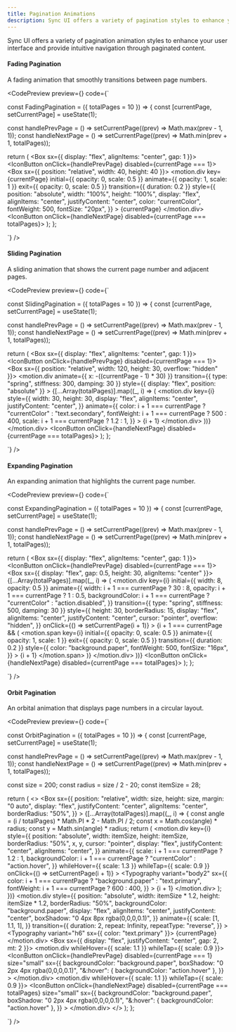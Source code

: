 ```yaml
---
title: Pagination Animations
description: Sync UI offers a variety of pagination styles to enhance your user interface.
---
```


Sync UI offers a variety of pagination animation styles to enhance your user interface and provide intuitive navigation through paginated content.

#### Fading Pagination

A fading animation that smoothly transitions between page numbers.

<CodePreview
  preview={<PaginationVariants variant="fading" />}
  code={`

const FadingPagination = ({ totalPages = 10 }) => {
  const [currentPage, setCurrentPage] = useState(1);

  const handlePrevPage = () => setCurrentPage((prev) => Math.max(prev - 1, 1));
  const handleNextPage = () => setCurrentPage((prev) => Math.min(prev + 1, totalPages));

  return (
    <Box sx={{ display: "flex", alignItems: "center", gap: 1 }}>
      <IconButton onClick={handlePrevPage} disabled={currentPage === 1}>
        <RxChevronLeft />
      </IconButton>
      <Box sx={{ position: "relative", width: 40, height: 40 }}>
        <AnimatePresence mode="wait">
          <motion.div
            key={currentPage}
            initial={{ opacity: 0, scale: 0.5 }}
            animate={{ opacity: 1, scale: 1 }}
            exit={{ opacity: 0, scale: 0.5 }}
            transition={{ duration: 0.2 }}
            style={{
              position: "absolute",
              width: "100%",
              height: "100%",
              display: "flex",
              alignItems: "center",
              justifyContent: "center",
              color: "currentColor",
              fontWeight: 500,
              fontSize: "20px",
            }}
          >
            {currentPage}
          </motion.div>
        </AnimatePresence>
      </Box>
      <IconButton onClick={handleNextPage} disabled={currentPage === totalPages}>
        <RxChevronRight />
      </IconButton>
    </Box>
  );
};

`}
/>

#### Sliding Pagination

A sliding animation that shows the current page number and adjacent pages.

<CodePreview
  preview={<PaginationVariants variant="sliding" />}
  code={`

const SlidingPagination = ({ totalPages = 10 }) => {
  const [currentPage, setCurrentPage] = useState(1);

  const handlePrevPage = () => setCurrentPage((prev) => Math.max(prev - 1, 1));
  const handleNextPage = () => setCurrentPage((prev) => Math.min(prev + 1, totalPages));

  return (
    <Box sx={{ display: "flex", alignItems: "center", gap: 1 }}>
      <IconButton onClick={handlePrevPage} disabled={currentPage === 1}>
        <RxChevronLeft />
      </IconButton>
      <Box sx={{ position: "relative", width: 120, height: 30, overflow: "hidden" }}>
        <motion.div
          animate={{ x: -((currentPage - 1) * 30) }}
          transition={{ type: "spring", stiffness: 300, damping: 30 }}
          style={{ display: "flex", position: "absolute" }}
        >
          {[...Array(totalPages)].map((_, i) => (
            <motion.div
              key={i}
              style={{
                width: 30,
                height: 30,
                display: "flex",
                alignItems: "center",
                justifyContent: "center",
              }}
              animate={{
                color: i + 1 === currentPage ? "currentColor" : "text.secondary",
                fontWeight: i + 1 === currentPage ? 500 : 400,
                scale: i + 1 === currentPage ? 1.2 : 1,
              }}
            >
              {i + 1}
            </motion.div>
          ))}
        </motion.div>
      </Box>
      <IconButton onClick={handleNextPage} disabled={currentPage === totalPages}>
        <RxChevronRight />
      </IconButton>
    </Box>
  );
};

`}
/>

#### Expanding Pagination

An expanding animation that highlights the current page number.

<CodePreview
  preview={<PaginationVariants variant="expanding" />}
  code={`

const ExpandingPagination = ({ totalPages = 10 }) => {
  const [currentPage, setCurrentPage] = useState(1);

  const handlePrevPage = () => setCurrentPage((prev) => Math.max(prev - 1, 1));
  const handleNextPage = () => setCurrentPage((prev) => Math.min(prev + 1, totalPages));

  return (
    <Box sx={{ display: "flex", alignItems: "center", gap: 1 }}>
      <IconButton onClick={handlePrevPage} disabled={currentPage === 1}>
        <RxChevronLeft />
      </IconButton>
      <Box sx={{ display: "flex", gap: 0.5, height: 30, alignItems: "center" }}>
        {[...Array(totalPages)].map((_, i) => (
          <motion.div
            key={i}
            initial={{ width: 8, opacity: 0.5 }}
            animate={{
              width: i + 1 === currentPage ? 30 : 8,
              opacity: i + 1 === currentPage ? 1 : 0.5,
              backgroundColor: i + 1 === currentPage ? "currentColor" : "action.disabled",
            }}
            transition={{ type: "spring", stiffness: 500, damping: 30 }}
            style={{
              height: 30,
              borderRadius: 15,
              display: "flex",
              alignItems: "center",
              justifyContent: "center",
              cursor: "pointer",
              overflow: "hidden",
            }}
            onClick={() => setCurrentPage(i + 1)}
          >
            <AnimatePresence mode="wait">
              {i + 1 === currentPage && (
                <motion.span
                  key={i}
                  initial={{ opacity: 0, scale: 0.5 }}
                  animate={{ opacity: 1, scale: 1 }}
                  exit={{ opacity: 0, scale: 0.5 }}
                  transition={{ duration: 0.2 }}
                  style={{
                    color: "background.paper",
                    fontWeight: 500,
                    fontSize: "16px",
                  }}
                >
                  {i + 1}
                </motion.span>
              )}
            </AnimatePresence>
          </motion.div>
        ))}
      </Box>
      <IconButton onClick={handleNextPage} disabled={currentPage === totalPages}>
        <RxChevronRight />
      </IconButton>
    </Box>
  );
};

`}
/>

#### Orbit Pagination

An orbital animation that displays page numbers in a circular layout.

<CodePreview
  preview={<PaginationVariants variant="orbit" />}
  code={`

const OrbitPagination = ({ totalPages = 10 }) => {
  const [currentPage, setCurrentPage] = useState(1);

  const handlePrevPage = () => setCurrentPage((prev) => Math.max(prev - 1, 1));
  const handleNextPage = () => setCurrentPage((prev) => Math.min(prev + 1, totalPages));

  const size = 200;
  const radius = size / 2 - 20;
  const itemSize = 28;

  return (
    <>
      <Box
        sx={{
          position: "relative",
          width: size,
          height: size,
          margin: "0 auto",
          display: "flex",
          justifyContent: "center",
          alignItems: "center",
          borderRadius: "50%",
        }}
      >
        {[...Array(totalPages)].map((_, i) => {
          const angle = (i / totalPages) * Math.PI * 2 - Math.PI / 2;
          const x = Math.cos(angle) * radius;
          const y = Math.sin(angle) * radius;
          return (
            <motion.div
              key={i}
              style={{
                position: "absolute",
                width: itemSize,
                height: itemSize,
                borderRadius: "50%",
                x,
                y,
                cursor: "pointer",
                display: "flex",
                justifyContent: "center",
                alignItems: "center",
              }}
              animate={{
                scale: i + 1 === currentPage ? 1.2 : 1,
                backgroundColor: i + 1 === currentPage ? "currentColor" : "action.hover",
              }}
              whileHover={{ scale: 1.3 }}
              whileTap={{ scale: 0.9 }}
              onClick={() => setCurrentPage(i + 1)}
            >
              <Typography
                variant="body2"
                sx={{
                  color: i + 1 === currentPage ? "background.paper" : "text.primary",
                  fontWeight: i + 1 === currentPage ? 600 : 400,
                }}
              >
                {i + 1}
              </Typography>
            </motion.div>
          );
        })}
        <motion.div
          style={{
            position: "absolute",
            width: itemSize * 1.2,
            height: itemSize * 1.2,
            borderRadius: "50%",
            backgroundColor: "background.paper",
            display: "flex",
            alignItems: "center",
            justifyContent: "center",
            boxShadow: "0 4px 8px rgba(0,0,0,0.1)",
          }}
          animate={{
            scale: [1, 1.1, 1],
          }}
          transition={{
            duration: 2,
            repeat: Infinity,
            repeatType: "reverse",
          }}
        >
          <Typography variant="h6" sx={{ color: "text.primary" }}>
            {currentPage}
          </Typography>
        </motion.div>
      </Box>
      <Box sx={{ display: "flex", justifyContent: "center", gap: 2, mt: 2 }}>
        <motion.div whileHover={{ scale: 1.1 }} whileTap={{ scale: 0.9 }}>
          <IconButton
            onClick={handlePrevPage}
            disabled={currentPage === 1}
            size="small"
            sx={{
              backgroundColor: "background.paper",
              boxShadow: "0 2px 4px rgba(0,0,0,0.1)",
              "&:hover": { backgroundColor: "action.hover" },
            }}
          >
            <RxChevronLeft />
          </IconButton>
        </motion.div>
        <motion.div whileHover={{ scale: 1.1 }} whileTap={{ scale: 0.9 }}>
          <IconButton
            onClick={handleNextPage}
            disabled={currentPage === totalPages}
            size="small"
            sx={{
              backgroundColor: "background.paper",
              boxShadow: "0 2px 4px rgba(0,0,0,0.1)",
              "&:hover": { backgroundColor: "action.hover" },
            }}
          >
            <RxChevronRight />
          </IconButton>
        </motion.div>
      </Box>
    </>
  );
};

`}
/>